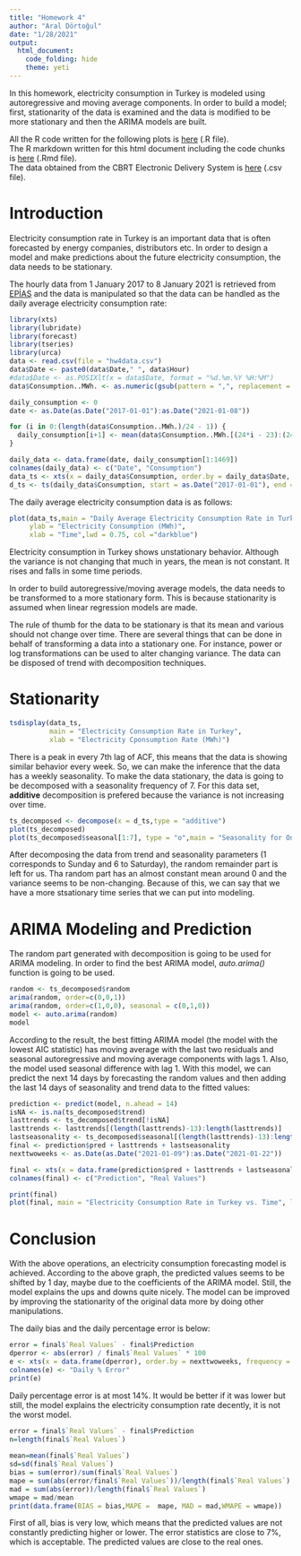 ```yaml
---
title: "Homework 4"
author: "Aral Dörtoğul"
date: "1/28/2021"
output:
  html_document:
    code_folding: hide
    theme: yeti
---
```


In this homework, electricity consumption in Turkey is modeled using autoregressive and moving average components. In order to build a model; first, stationarity of the data is examined and the data is modified to be more stationary and then the ARIMA models are built.

All the R code written for the following plots is [here](https://bu-ie-360.github.io/fall20-araldortogul/files/R-scripts/homework4.R) (.R file).\
The R markdown written for this html document including the code chunks is [here](https://bu-ie-360.github.io/fall20-araldortogul/files/R-scripts/hw4.Rmd) (.Rmd file).\
The data obtained from the CBRT Electronic Delivery System is [here](https://bu-ie-360.github.io/fall20-araldortogul/files/hw4data.csv) (.csv file).

# Introduction

Electricity consumption rate in Turkey is an important data that is often forecasted by energy companies, distributors etc. In order to design a model and make predictions about the future electricity consumption, the data needs to be stationary.

The hourly data from 1 January 2017 to 8 January 2021 is retrieved from [EPİAŞ]() and the data is manipulated so that the data can be handled as the daily average electricity consumption rate:
```r
library(xts)
library(lubridate)
library(forecast)
library(tseries)
library(urca)
data <- read.csv(file = "hw4data.csv")
data$Date <- paste0(data$Date," ", data$Hour)
#data$Date <- as.POSIXlt(x = data$Date, format = "%d.%m.%Y %H:%M")
data$Consumption..MWh. <- as.numeric(gsub(pattern = ",", replacement = "", x = data$Consumption..MWh.))

daily_consumption <- 0
date <- as.Date(as.Date("2017-01-01"):as.Date("2021-01-08"))

for (i in 0:(length(data$Consumption..MWh.)/24 - 1)) {
  daily_consumption[i+1] <- mean(data$Consumption..MWh.[(24*i - 23):(24*i)])
}

daily_data <- data.frame(date, daily_consumption[1:1469])
colnames(daily_data) <- c("Date", "Consumption")
data_ts <- xts(x = daily_data$Consumption, order.by = daily_data$Date, frequency = 7)
d_ts <- ts(daily_data$Consumption, start = as.Date("2017-01-01"), end = as.Date("2021-01-08"), frequency = 7)
```

The daily average electricity consumption data is as follows:
```r
plot(data_ts,main = "Daily Average Electricity Consumption Rate in Turkey vs. Time",
     ylab = "Electricity Consumption (MWh)",
     xlab = "Time",lwd = 0.75, col ="darkblue")
```

Electricity consumption in Turkey shows unstationary behavior. Although the variance is not changing that much in years, the mean is not constant. It rises and falls in some time periods.

In order to build autoregressive/moving average models, the data needs to be transformed to a more stationary form. This is because stationarity is assumed when linear regression models are made.

The rule of thumb for the data to be stationary is that its mean and various should not change over time. There are several things that can be done in behalf of transforming a data into a stationary one. For instance, power or log transformations can be used to alter changing variance. The data can be disposed of trend with decomposition techniques.

# Stationarity
```r
tsdisplay(data_ts,
          main = "Electricity Consumption Rate in Turkey",
          xlab = "Electricity Cponsumption Rate (MWh)")
```

There is a peak in every 7th lag of ACF, this means that the data is showing similar behavior every week. So, we can make the inference that the data has a weekly seasonality. To make the data stationary, the data is going to be decomposed with a seasonality frequency of 7. For this data set, **additive** decomposition is prefered because the variance is not increasing over time.

```r
ts_decomposed <- decompose(x = d_ts,type = "additive")
plot(ts_decomposed)
plot(ts_decomposed$seasonal[1:7], type = "o",main = "Seasonality for One Week", ylab = "Electricity Consumption Rate (MWh)", xlab = "Week Days")
```

After decomposing the data from trend and seasonality parameters (1 corresponds to Sunday and 6 to Saturday), the random remainder part is left for us. Tha random part has an almost constant mean around 0 and the variance seems to be non-changing. Because of this, we can say that we have a more stsationary time series that we can put into modeling.

# ARIMA Modeling and Prediction

The random part generated with decomposition is going to be used for ARIMA modeling. In order to find the best ARIMA model, _auto.arima()_ function is going to be used.
```r
random <- ts_decomposed$random
arima(random, order=c(0,0,1))
arima(random, order=c(1,0,0), seasonal = c(0,1,0))
model <- auto.arima(random)
model
```

According to the result, the best fitting ARIMA model (the model with the lowest AIC statistic) has moving average with the last two residuals and  seasonal autoregressive and moving average components with lags 1. Also, the model used seasonal difference with lag 1. With this model, we can predict the next 14 days by forecasting the random values and then adding the last 14 days of seasonality and trend data to the fitted values:
```r
prediction <- predict(model, n.ahead = 14)
isNA <- is.na(ts_decomposed$trend)
lasttrends <- ts_decomposed$trend[!isNA]
lasttrends <- lasttrends[(length(lasttrends)-13):length(lasttrends)]
lastseasonality <- ts_decomposed$seasonal[(length(lasttrends)-13):length(lasttrends)]
final <- prediction$pred + lasttrends + lastseasonality
nexttwoweeks <- as.Date(as.Date("2021-01-09"):as.Date("2021-01-22"))

final <- xts(x = data.frame(prediction$pred + lasttrends + lastseasonality, daily_consumption[1470:1483]), order.by = nexttwoweeks, frequency = 7)
colnames(final) <- c("Prediction", "Real Values")

print(final)
plot(final, main = "Electricity Consumption Rate in Turkey vs. Time", legend.loc = "topleft", ylab = "Electricity Consumption Rate (MWh)")
```

# Conclusion

With the above operations, an electricity consumption forecasting model is achieved. According to the above graph, the predicted values seems to be shifted by 1 day, maybe due to the coefficients of the ARIMA model. Still, the model explains the ups and downs quite nicely. The model can be improved by improving the stationarity of the original data more by doing other manipulations.

The daily bias and the daily percentage error is below:

```r
error = final$`Real Values` - final$Prediction
dperror <- abs(error) / final$`Real Values` * 100
e <- xts(x = data.frame(dperror), order.by = nexttwoweeks, frequency = 7)
colnames(e) <- "Daily % Error"
print(e)
```

Daily percentage error is at most 14%. It would be better if it was lower but still, the model explains the electricity consumption rate decently, it is not the worst model.


```r
error = final$`Real Values` - final$Prediction
n=length(final$`Real Values`)
  
mean=mean(final$`Real Values`)
sd=sd(final$`Real Values`)
bias = sum(error)/sum(final$`Real Values`)
mape = sum(abs(error/final$`Real Values`))/length(final$`Real Values`)
mad = sum(abs(error))/length(final$`Real Values`)
wmape = mad/mean
print(data.frame(BIAS = bias,MAPE =  mape, MAD = mad,WMAPE = wmape))
```
First of all, bias is very low, which means that the predicted values are not constantly predicting higher or lower.  The error statistics are close to 7%, which is acceptable. The predicted values are close to the real ones. 
